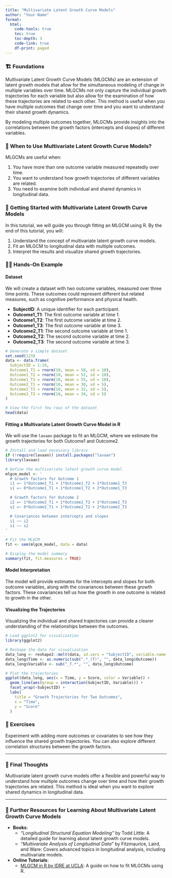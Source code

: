 ```yaml
---
title: "Multivariate Latent Growth Curve Models"
author: "Your Name"
format: 
  html:
    code-tools: true
    toc: true
    toc-depth: 3
    code-link: true
    df-print: paged
---
```


### 🏗️ Foundations

Multivariate Latent Growth Curve Models (MLGCMs) are an extension of latent growth models that allow for the simultaneous modeling of change in multiple variables over time. MLGCMs not only capture the individual growth trajectories for each variable but also allow for the examination of how these trajectories are related to each other. This method is useful when you have multiple outcomes that change over time and you want to understand their shared growth dynamics.

By modeling multiple outcomes together, MLGCMs provide insights into the correlations between the growth factors (intercepts and slopes) of different variables.

<div class="when-to-use-section">

### 🤔 When to Use Multivariate Latent Growth Curve Models?

MLGCMs are useful when:

1. You have more than one outcome variable measured repeatedly over time.
2. You want to understand how growth trajectories of different variables are related.
3. You need to examine both individual and shared dynamics in longitudinal data.

</div>

<div class="getting-started-section">

### 🚀 Getting Started with Multivariate Latent Growth Curve Models

In this tutorial, we will guide you through fitting an MLGCM using R. By the end of this tutorial, you will:

1. Understand the concept of multivariate latent growth curve models.
2. Fit an MLGCM to longitudinal data with multiple outcomes.
3. Interpret the results and visualize shared growth trajectories.

</div>

<div class="hands-on-section">

### 👩‍💻 Hands-On Example

#### Dataset

We will create a dataset with two outcome variables, measured over three time points. These outcomes could represent different but related measures, such as cognitive performance and physical health.

- **SubjectID**: A unique identifier for each participant.
- **Outcome1_T1**: The first outcome variable at time 1.
- **Outcome1_T2**: The first outcome variable at time 2.
- **Outcome1_T3**: The first outcome variable at time 3.
- **Outcome2_T1**: The second outcome variable at time 1.
- **Outcome2_T2**: The second outcome variable at time 2.
- **Outcome2_T3**: The second outcome variable at time 3.

```r
# Generate a simple dataset
set.seed(123)
data <- data.frame(
  SubjectID = 1:10,
  Outcome1_T1 = rnorm(10, mean = 50, sd = 10),
  Outcome1_T2 = rnorm(10, mean = 52, sd = 10),
  Outcome1_T3 = rnorm(10, mean = 55, sd = 10),
  Outcome2_T1 = rnorm(10, mean = 30, sd = 5),
  Outcome2_T2 = rnorm(10, mean = 32, sd = 5),
  Outcome2_T3 = rnorm(10, mean = 34, sd = 5)
)

# View the first few rows of the dataset
head(data)
```

#### Fitting a Multivariate Latent Growth Curve Model in R

We will use the `lavaan` package to fit an MLGCM, where we estimate the growth trajectories for both Outcome1 and Outcome2.

```r
# Install and load necessary library
if (!require(lavaan)) install.packages("lavaan")
library(lavaan)

# Define the multivariate latent growth curve model
mlgcm_model <- '
  # Growth factors for Outcome 1
  i1 =~ 1*Outcome1_T1 + 1*Outcome1_T2 + 1*Outcome1_T3
  s1 =~ 0*Outcome1_T1 + 1*Outcome1_T2 + 2*Outcome1_T3

  # Growth factors for Outcome 2
  i2 =~ 1*Outcome2_T1 + 1*Outcome2_T2 + 1*Outcome2_T3
  s2 =~ 0*Outcome2_T1 + 1*Outcome2_T2 + 2*Outcome2_T3

  # Covariances between intercepts and slopes
  i1 ~~ i2
  s1 ~~ s2
'

# Fit the MLGCM
fit <- sem(mlgcm_model, data = data)

# Display the model summary
summary(fit, fit.measures = TRUE)
```

#### Model Interpretation

The model will provide estimates for the intercepts and slopes for both outcome variables, along with the covariances between these growth factors. These covariances tell us how the growth in one outcome is related to growth in the other.

#### Visualizing the Trajectories

Visualizing the individual and shared trajectories can provide a clearer understanding of the relationships between the outcomes.

```r
# Load ggplot2 for visualization
library(ggplot2)

# Reshape the data for visualization
data_long <- reshape2::melt(data, id.vars = "SubjectID", variable.name = "Outcome", value.name = "Score")
data_long$Time <- as.numeric(sub(".*_(T)", "", data_long$Outcome))
data_long$Variable <- sub("_T.*", "", data_long$Outcome)

# Plot the trajectories
ggplot(data_long, aes(x = Time, y = Score, color = Variable)) +
  geom_line(aes(group = interaction(SubjectID, Variable))) +
  facet_wrap(~SubjectID) +
  labs(
    title = "Growth Trajectories for Two Outcomes",
    x = "Time",
    y = "Score"
  )
```

</div>

### 🛝 Exercises

Experiment with adding more outcomes or covariates to see how they influence the shared growth trajectories. You can also explore different correlation structures between the growth factors.

---

### 💭 Final Thoughts

Multivariate latent growth curve models offer a flexible and powerful way to understand how multiple outcomes change over time and how their growth trajectories are related. This method is ideal when you want to explore shared dynamics in longitudinal data.

---

### 🔗 Further Resources for Learning About Multivariate Latent Growth Curve Models

- **Books**:
   - *"Longitudinal Structural Equation Modeling"* by Todd Little: A detailed guide for learning about latent growth curve models.
   - *"Multivariate Analysis of Longitudinal Data"* by Fitzmaurice, Laird, and Ware: Covers advanced topics in longitudinal analysis, including multivariate models.

- **Online Tutorials**:
   - [MLGCM in R by IDRE at UCLA](https://stats.oarc.ucla.edu/r/seminars/multivariate-latent-growth-curve/): A guide on how to fit MLGCMs using R.

</div>
